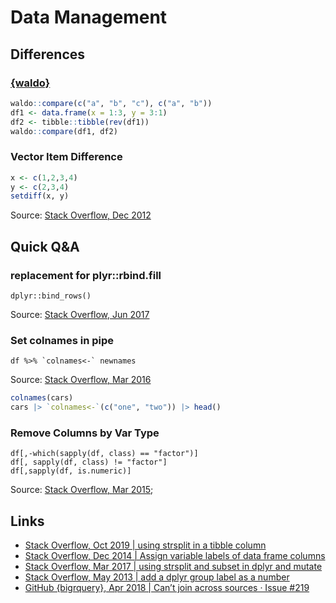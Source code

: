 # Data Management 


## Differences 

### [{waldo}](https://waldo.r-lib.org/)

```r
waldo::compare(c("a", "b", "c"), c("a", "b"))
df1 <- data.frame(x = 1:3, y = 3:1)
df2 <- tibble::tibble(rev(df1))
waldo::compare(df1, df2)
```

### Vector Item Difference   

```r
x <- c(1,2,3,4)
y <- c(2,3,4)
setdiff(x, y)
```
<div class="source">
Source: [Stack Overflow, Dec 2012](https://stackoverflow.com/questions/1837968/how-to-tell-what-is-in-one-vector-and-not-another)
</div>


## Quick Q&A 

### replacement for plyr::rbind.fill 
`dplyr::bind_rows()`  
<div class="source">
Source: [Stack Overflow, Jun 2017](https://stackoverflow.com/questions/44464441/r-is-there-a-good-replacement-for-plyrrbind-fill-in-dplyr)
</div> 


### Set colnames in pipe
``df %>% `colnames<-` newnames``  
<div class="source">
Source: [Stack Overflow, Mar 2016](https://stackoverflow.com/questions/35518218/how-to-set-the-row-names-of-a-data-frame-passed-on-with-the-pipe-operator)
</div> 

```r
colnames(cars)
cars |> `colnames<-`(c("one", "two")) |> head()
```
### Remove Columns by Var Type  
`df[,-which(sapply(df, class) == "factor")]`  
`df[, sapply(df, class) != "factor"]`  
`df[,sapply(df, is.numeric)]`  
<div class="source">
Source: [Stack Overflow, Mar 2015](https://stackoverflow.com/questions/28548245/how-to-remove-columns-from-a-data-frame-by-data-type); 
</div>



## Links  

- [Stack Overflow, Oct 2019 | using strsplit in a tibble column](https://stackoverflow.com/questions/58253379/r-using-strsplit-in-a-tibble-column)
- [Stack Overflow, Dec 2014 | Assign variable labels of data frame columns](https://stackoverflow.com/questions/27347548/r-assign-variable-labels-of-data-frame-columns)
- [Stack Overflow, Mar 2017 | using strsplit and subset in dplyr and mutate](https://stackoverflow.com/questions/42565539/using-strsplit-and-subset-in-dplyr-and-mutate)  
- [Stack Overflow, May 2013 | add a dplyr group label as a number](https://stackoverflow.com/questions/50099010/r-add-a-dplyr-group-label-as-a-number)
- [GitHub {bigrquery}, Apr 2018 | Can't join across sources · Issue #219 ](https://github.com/r-dbi/bigrquery/issues/219)

